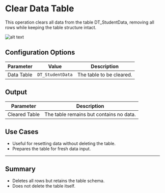 # Clear Data Table  

This operation clears all data from the table DT_StudentData, removing all rows while keeping the table structure intact.  

![alt text](../../../assets/datatable/clear-data-table.png)

## Configuration Options

| Parameter     | Value             | Description                          |
|--------------|-------------------|--------------------------------------|
| Data Table | `DT_StudentData`  | The table to be cleared.            |

## Output

| Parameter         | Description                          |
|------------------|--------------------------------------|
| Cleared Table | The table remains but contains no data. |

## Use Cases
- Useful for resetting data without deleting the table.  
- Prepares the table for fresh data input.  
---
## Summary  
- Deletes all rows but retains the table schema.  
- Does not delete the table itself.